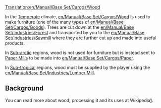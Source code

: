 [[Translation:en/Manual/Base Set/Cargos/Wood]]

{{en/Manual/Base Set/Cargos/Cargo|name=Wood
|image=en/Manual/Base Set/Cargos/Wood.png
|produced=[[en/Manual/Base Set/Industries/Forest]] (temperate, sub-arctic), <br/>[[en/Manual/Base Set/Industries/Lumber Mill]] (tropical)
|accepted=[[en/Manual/Base Set/Industries/Sawmill]] (temperate), <br/>[[en/Manual/Base Set/Industries/Paper Mill]] (sub-arctic), <br>[[en/Manual/Base Set/Industries/Factory]] (tropical)
}}

In the [[en/Manual/Climates#temperate|Temperate]] climate, [[en/Manual/Base Set/Cargos/Wood]] is used to make furniture (one of the many types of [[en/Manual/Base Set/Cargos/Goods]]). Trees are cut down at the [[en/Manual/Base Set/Industries/Forest]] and transported by you to the [[en/Manual/Base Set/Industries/Sawmill]] where they are further cut up and made into useful products.

In [[en/Manual/Climates#sub-arctic|Sub-arctic]] regions, wood is not used for furniture but is instead sent to [[en/Manual/Base Set/Industries/Paper Mill|Paper Mills]] to be made into [[en/Manual/Base Set/Cargos/Paper]].

In [[en/Manual/Climates#sub-tropical|Sub-tropical]] regions, wood must be supplied by the player using the [[en/Manual/Base Set/Industries/Lumber Mill]].

==Background==
You can read more about wood, processing it and its uses at Wikipedia[https://www.wikipedia.org/wiki/Lumber].